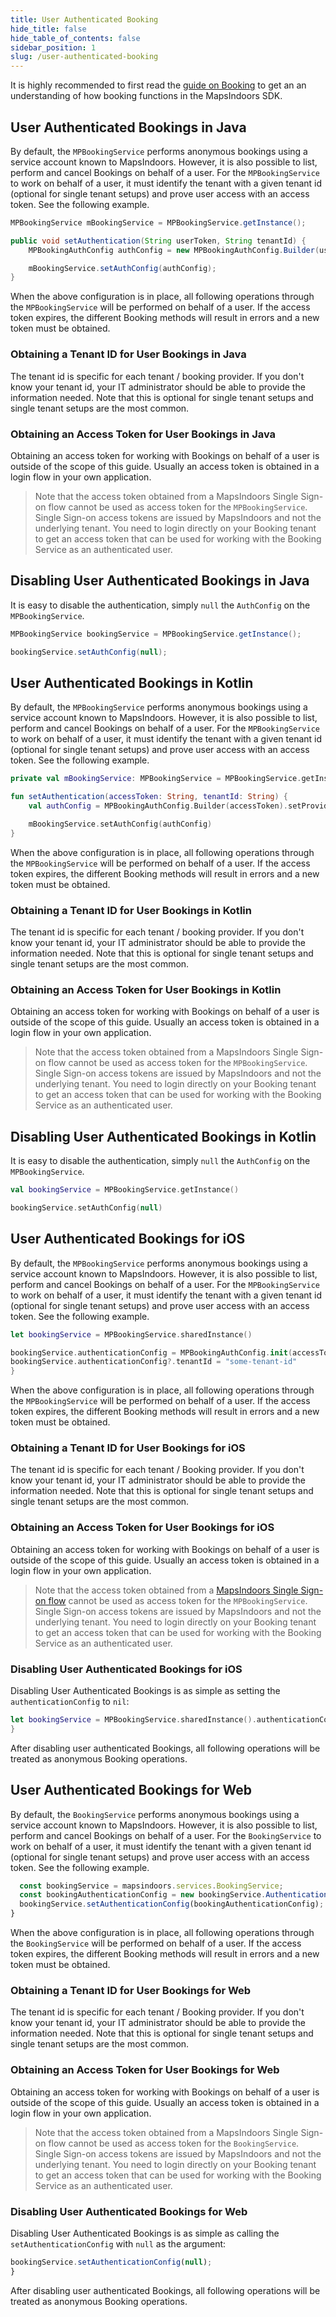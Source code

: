 ```yaml
---
title: User Authenticated Booking
hide_title: false
hide_table_of_contents: false
sidebar_position: 1
slug: /user-authenticated-booking
---
```



<!-- reference to normal booking example -->
It is highly recommended to first read the [guide on Booking](/booking/) to get an an understanding of how booking functions in the MapsIndoors SDK.
<!-- example showing how to input token/tenantId -->

<Tabs groupId="data-user-booking">
<TabItem value="android" label="Android" default>

<Tabs groupId="data-user-booking-platform">
<TabItem value="java" label="Java" default>

## User Authenticated Bookings in Java

By default, the `MPBookingService` performs anonymous bookings using a service account known to MapsIndoors. However, it is also possible to list, perform and cancel Bookings on behalf of a user. For the `MPBookingService` to work on behalf of a user, it must identify the tenant with a given tenant id (optional for single tenant setups) and prove user access with an access token. See the following example.

```java
MPBookingService mBookingService = MPBookingService.getInstance();

public void setAuthentication(String userToken, String tenantId) {
    MPBookingAuthConfig authConfig = new MPBookingAuthConfig.Builder(userToken).setProviderTenantId(tenantId).build();

    mBookingService.setAuthConfig(authConfig);
}
```

<!-- text about aquiring the token is the app makers job -->
When the above configuration is in place, all following operations through the `MPBookingService` will be performed on behalf of a user. If the access token expires, the different Booking methods will result in errors and a new token must be obtained.

### Obtaining a Tenant ID for User Bookings in Java

The tenant id is specific for each tenant / booking provider. If you don't know your tenant id, your IT administrator should be able to provide the information needed. Note that this is optional for single tenant setups and single tenant setups are the most common.

### Obtaining an Access Token for User Bookings in Java

Obtaining an access token for working with Bookings on behalf of a user is outside of the scope of this guide. Usually an access token is obtained in a login flow in your own application.

> Note that the access token obtained from a MapsIndoors Single Sign-on flow cannot be used as access token for the `MPBookingService`. Single Sign-on access tokens are issued by MapsIndoors and not the underlying tenant. You need to login directly on your Booking tenant to get an access token that can be used for working with the Booking Service as an authenticated user.

<!-- example of disabling UAB -->
## Disabling User Authenticated Bookings in Java

It is easy to disable the authentication, simply `null` the `AuthConfig` on the `MPBookingService`.

```java
MPBookingService bookingService = MPBookingService.getInstance();

bookingService.setAuthConfig(null);
```

</TabItem>
<TabItem value="kotlin" label="Kotlin" default>

## User Authenticated Bookings in Kotlin

By default, the `MPBookingService` performs anonymous bookings using a service account known to MapsIndoors. However, it is also possible to list, perform and cancel Bookings on behalf of a user. For the `MPBookingService` to work on behalf of a user, it must identify the tenant with a given tenant id (optional for single tenant setups) and prove user access with an access token. See the following example.

```kotlin
private val mBookingService: MPBookingService = MPBookingService.getInstance()

fun setAuthentication(accessToken: String, tenantId: String) {
    val authConfig = MPBookingAuthConfig.Builder(accessToken).setProviderTenantId(tenantId).build()

    mBookingService.setAuthConfig(authConfig)
}
```

<!-- text about aquiring the token is the app makers job -->
When the above configuration is in place, all following operations through the `MPBookingService` will be performed on behalf of a user. If the access token expires, the different Booking methods will result in errors and a new token must be obtained.

### Obtaining a Tenant ID for User Bookings in Kotlin

The tenant id is specific for each tenant / booking provider. If you don't know your tenant id, your IT administrator should be able to provide the information needed. Note that this is optional for single tenant setups and single tenant setups are the most common.

### Obtaining an Access Token for User Bookings in Kotlin

Obtaining an access token for working with Bookings on behalf of a user is outside of the scope of this guide. Usually an access token is obtained in a login flow in your own application.

> Note that the access token obtained from a MapsIndoors Single Sign-on flow cannot be used as access token for the `MPBookingService`. Single Sign-on access tokens are issued by MapsIndoors and not the underlying tenant. You need to login directly on your Booking tenant to get an access token that can be used for working with the Booking Service as an authenticated user.

<!-- example of disabling UAB -->
## Disabling User Authenticated Bookings in Kotlin

It is easy to disable the authentication, simply `null` the `AuthConfig` on the `MPBookingService`.

```kotlin
val bookingService = MPBookingService.getInstance()

bookingService.setAuthConfig(null)
```

</TabItem>
</Tabs>

</TabItem>
<TabItem value="ios" label="iOS">

## User Authenticated Bookings for iOS

By default, the `MPBookingService` performs anonymous bookings using a service account known to MapsIndoors. However, it is also possible to list, perform and cancel Bookings on behalf of a user. For the `MPBookingService` to work on behalf of a user, it must identify the tenant with a given tenant id (optional for single tenant setups) and prove user access with an access token. See the following example.

```swift
let bookingService = MPBookingService.sharedInstance()

bookingService.authenticationConfig = MPBookingAuthConfig.init(accessToken: "some-user-access-token")
bookingService.authenticationConfig?.tenantId = "some-tenant-id"
}
```

When the above configuration is in place, all following operations through the `MPBookingService` will be performed on behalf of a user. If the access token expires, the different Booking methods will result in errors and a new token must be obtained.

### Obtaining a Tenant ID for User Bookings for iOS

The tenant id is specific for each tenant / Booking provider. If you don't know your tenant id, your IT administrator should be able to provide the information needed. Note that this is optional for single tenant setups and single tenant setups are the most common.

### Obtaining an Access Token for User Bookings for iOS

Obtaining an access token for working with Bookings on behalf of a user is outside of the scope of this guide. Usually an access token is obtained in a login flow in your own application.

> Note that the access token obtained from a [MapsIndoors Single Sign-on flow](various/authentication/sso/) cannot be used as access token for the `MPBookingService`. Single Sign-on access tokens are issued by MapsIndoors and not the underlying tenant. You need to login directly on your Booking tenant to get an access token that can be used for working with the Booking Service as an authenticated user.

### Disabling User Authenticated Bookings for iOS

Disabling User Authenticated Bookings is as simple as setting the `authenticationConfig` to `nil`:

```swift
let bookingService = MPBookingService.sharedInstance().authenticationConfig = nil
}
```

After disabling user authenticated Bookings, all following operations will be treated as anonymous Booking operations.


</TabItem>
<TabItem value="web" label="Web">

## User Authenticated Bookings for Web

By default, the `BookingService` performs anonymous bookings using a service account known to MapsIndoors. However, it is also possible to list, perform and cancel Bookings on behalf of a user. For the `BookingService` to work on behalf of a user, it must identify the tenant with a given tenant id (optional for single tenant setups) and prove user access with an access token. See the following example.

```javascript
  const bookingService = mapsindoors.services.BookingService;
  const bookingAuthenticationConfig = new bookingService.AuthenticationConfig('some-user-access-token', `some-tenant-id`);
  bookingService.setAuthenticationConfig(bookingAuthenticationConfig);
}
```

When the above configuration is in place, all following operations through the `BookingService` will be performed on behalf of a user. If the access token expires, the different Booking methods will result in errors and a new token must be obtained.

### Obtaining a Tenant ID for User Bookings for Web

The tenant id is specific for each tenant / Booking provider. If you don't know your tenant id, your IT administrator should be able to provide the information needed. Note that this is optional for single tenant setups and single tenant setups are the most common.

### Obtaining an Access Token for User Bookings for Web

Obtaining an access token for working with Bookings on behalf of a user is outside of the scope of this guide. Usually an access token is obtained in a login flow in your own application.

> Note that the access token obtained from a MapsIndoors Single Sign-on flow cannot be used as access token for the `BookingService`. Single Sign-on access tokens are issued by MapsIndoors and not the underlying tenant. You need to login directly on your Booking tenant to get an access token that can be used for working with the Booking Service as an authenticated user.

### Disabling User Authenticated Bookings for Web

Disabling User Authenticated Bookings is as simple as calling the `setAuthenticationConfig` with `null` as the argument:

```javascript
bookingService.setAuthenticationConfig(null);
}
```

After disabling user authenticated Bookings, all following operations will be treated as anonymous Booking operations.

</TabItem>
</Tabs>
